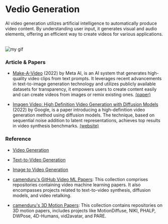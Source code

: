 # Vedio Generation

AI video generation utilizes artificial intelligence to automatically produce video content. By understanding user input, it generates visual and audio elements, offering an efficient way to create videos for various applications.

<br />

<Image src={myGif} alt="my gif"/>

### Article & Papers

- [Make-A-Video](https://makeavideo.studio/) (2022) by Meta AI, is an AI system that generates high-quality video clips from text prompts. It leverages recent advancements in text-to-image generation technology and utilizes publicly available datasets for transparency, it empowers users to create content easily and can create videos from images or remix existing ones. [(paper)](https://arxiv.org/abs/2209.14792)

- [Imagen Video: High Definition Video Generation with Diffusion Models](https://arxiv.org/abs/2210.02303) (2022) by Google, is a paper introducing a high-definition video generation method using diffusion models. The technique, based on sequential noise addition to latent representations, achieves top results in video synthesis benchmarks. [(website)](https://imagen.research.google/video/)

### Reference

- [Video Generation](https://paperswithcode.com/task/video-generation)

- [Text-to-Video Generation](https://paperswithcode.com/task/text-to-video-generation)

- [Image to Video Generation](https://paperswithcode.com/task/image-to-video)

- [camenduru's GitHub Video ML Papers](https://github.com/camenduru#-video-ml-papers): This collection comprises repositories containing video machine learning papers. It also encompasses projects related to text-to-video synthesis, diffusion models, and video retalking.

- [camenduru's 3D Motion Papers](https://github.com/camenduru#-3d-motion-papers): This collection contains repositories on 3D motion papers, includes projects like MotionDiffuse, NIKI, PHALP, DWPose, 4D-Humans, vid2avatar, and PARE.